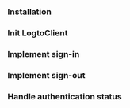 
<AndroidGuideTip />

### Installation

<Installation />

### Init LogtoClient

<InitLogtoClient />

### Implement sign-in

<ImplementSignIn />

### Implement sign-out

<ImplementSignOut />

### Handle authentication status

<HandleAuthenticationStatus />

<TestYourIntegration sdk="Android" />
